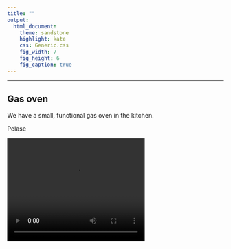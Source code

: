 ```yaml
---
title: ""
output:
  html_document:
    theme: sandstone
    highlight: kate
    css: Generic.css
    fig_width: 7
    fig_height: 6
    fig_caption: true
---
```


***

## Gas oven

We have a small, functional gas oven in the kitchen.

Pelase


<video width="320" height="240" controls>
  <source src="img/Oven.mp4" type="video/mp4">
</video>


